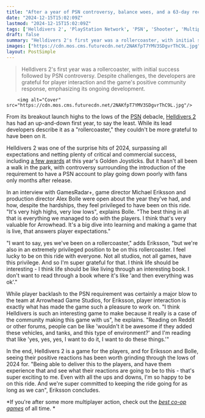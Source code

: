 ```yaml
---
title: "After a year of PSN controversy, balance woes, and a 63-day recovery effort, Helldivers 2 devs say 'we've been on a rollercoaster, but we're also in an extremely privileged position to be on this rollercoaster'"
date: "2024-12-15T15:02:09Z"
lastmod: "2024-12-15T15:02:09Z"
tags: ['Helldivers 2', 'PlayStation Network', 'PSN', 'Shooter', 'Multiplayer', 'Co-op']
draft: false
summary: "Helldivers 2's first year was a rollercoaster, with initial success followed by PSN controversy.  Despite challenges, the developers are grateful for player interaction and the game's positive community response, emphasizing its ongoing development."
images: ["https://cdn.mos.cms.futurecdn.net/2NAKfpT7YMV3SDgvrThC9L.jpg"]
layout: PostSimple
---
```

> Helldivers 2's first year was a rollercoaster, with initial success followed by PSN controversy.  Despite challenges, the developers are grateful for player interaction and the game's positive community response, emphasizing its ongoing development.


        <img alt="Cover" src="https://cdn.mos.cms.futurecdn.net/2NAKfpT7YMV3SDgvrThC9L.jpg"/>
        
From its breakout launch highs to the lows of the [PSN](https://www.gamesradar.com/tag/playstation-network/) debacle, [Helldivers 2](https://www.gamesradar.com/helldivers-2-guide/) has had an up-and-down first year, to say the least. While its lead developers describe it as a "rollercoaster," they couldn't be more grateful to have been on it.

Helldivers 2 was one of the surprise hits of 2024, surpassing all expectations and netting plenty of critical and commercial success, including [a few awards](https://www.gamesradar.com/games/here-are-all-the-golden-joystick-awards-2024-winners/) at this year's Golden Joysticks. But it hasn't all been a walk in the park, with controversy surrounding the introduction of the requirement to have a PSN account to play going down poorly with fans only months after release. 

In an interview with GamesRadar+, game director Michael Eriksson and production director Alex Bolle were open about the year they've had, and how, despite the hardships, they feel privileged to have been on this ride. "It's very high highs, very low lows", explains Bolle. "The best thing in all that is everything we managed to do with the players. I think that's very valuable for Arrowhead. It's a big dive into learning and making a game that is live, that answers player expectations."

"I want to say, yes we've been on a rollercoaster," adds Eriksson, "but we're also in an extremely privileged position to be on this rollercoaster. I feel lucky to be on this ride with everyone. Not all studios, not all games, have this privilege. And so I'm super grateful for that. I think life should be interesting - I think life should be like living through an interesting book. I don't want to read through a book where it's like 'and then everything was ok'."

While player backlash to the PSN requirement was certainly a major blow to the team at Arrowhead Game Studios, for Eriksson, player interaction is exactly what has made the game such a pleasure to work on. "I think Helldivers is such an interesting game to make because it really is a case of the community making this game with us", he explains. "Reading on Reddit or other forums, people can be like 'wouldn't it be awesome if they added these vehicles, and tanks, and this type of environment?' and I'm reading that like 'yes, yes, yes, I want to do it, I want to do these things.'"

In the end, Helldivers 2 is a game for the players, and for Eriksson and Bolle, seeing their positive reactions has been worth grinding through the lows of 2024 for. "Being able to deliver this to the players, and have them experience that and see what their reactions are going to be to this - that's super exciting to me. Even with all the ups and downs, I'm so happy to be on this ride. And we're super committed to keeping the ride going for as long as we can", Eriksson concludes.

*If you're after some more multiplayer action, check out the *[<em>best co-op games</em>](https://www.gamesradar.com/best-co-op-games/)* of all time. *
        